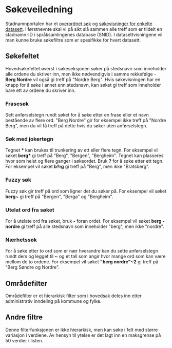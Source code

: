 

# Søkeveiledning
Stadnamnportalen har et [overordnet søk](/view/search) og [søkevisninger for enkelte datasett](/datasets). I førstnevnte skal vi på sikt slå sammen alle treff som er tildelt en stadnamn-ID i språksamlingenes
database (SNID). I datasettvisningene vil man kunne bruke søkefiltre som er spesifikke for hvert datasett.

## Søkefeltet
Hovedsøkefeltet øverst i søkeseksjonen søker på stedsnavn som inneholder alle ordene du skriver inn, men ikke nødvendigvis i samme rekkefølge - **Berg Nordre** vil også gi treff på "Nordre Berg".
Hvis søkevisningen har en knapp for å søke i annet enn stedsnavn, kan søket gi treff som inneholder bare ett av ordene du skriver inn.

### Frasesøk
Sett anførselstegn rundt søket for å søke etter en frase eller et navn bestående av flere ord. "Berg Nordre" gir for eksempel ikke treff på "Nordre Berg", men du vil få treff på dette hvis du søker uten anførselstegn.

### Søk med jokertegn
Tegnet **\*** kan brukes til trunkering av ett eller flere tegn. For eksempel vil søket **berg\*** gi treff på "Berg", "Bergen", "Bergheim". Tegnet kan plasseres hvor som helst og flere ganger i søkeordet.
Bruk **?** for å søke etter ett tegn. For eksempel vil søket **b?rg** gi treff på "Berg", men ikke "Bratsberg".

### Fuzzy søk
Fuzzy søk gir treff på ord som ligner det du søker på. For eksempel vil søket **berg~** gi treff på "Bergen", "Berga" og "Bergheim".

### Utelat ord fra søket
For å utelate ord fra søket, bruk **-** foran ordet. For eksempel vil søket **berg -nordre** gi treff på alle stedsnavn som inneholder "berg", men ikke "nordre".

### Nærhetssøk
For å søke etter to ord som er nær hverandre kan du sette anførselstegn rundt dem og legget til **~** og et tall som angir hvor mange ord som kan være mellom de to ordene. For eksempel vil søket **"berg  nordre"~2** gi treff på "Berg Søndre og Nordre".

## Områdefilter
Områdefilter er et hierarkisk filter som i hovedsak deles inn etter administrativ inndeling på kommune og fylke.

## Andre filtre
Denne filterfunksjonen er ikke hierarkisk, men kan søke i felt med større variasjon i verdiene. Av hensyn til ytelse er det lagt inn en maksgrense på 50 verdier i listen.

